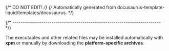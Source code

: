 {/* DO NOT EDIT! */}
{/* Automatically generated from docusaurus-template-liquid/templates/docusaurus. */}

{/* ------------------------------------------------------------------------ */}

The executables and other related files may be installed automatically with
**xpm** or manually by downloading the
**platform-specific archives**.
